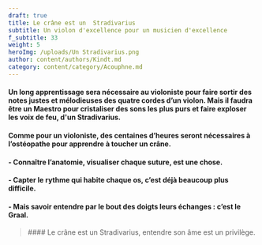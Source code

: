 ```yaml
---
draft: true
title: Le crâne est un  Stradivarius
subtitle: Un violon d'excellence pour un musicien d'excellence
f_subtitle: 33
weight: 5
heroImg: /uploads/Un Stradivarius.png
author: content/authors/Kindt.md
category: content/category/Acouphne.md
---
```


####

<Space height={20} />

#### Un long apprentissage sera nécessaire au violoniste pour faire sortir des notes justes et mélodieuses des quatre cordes d’un violon. Mais il faudra être un Maestro pour cristaliser des sons les plus purs et faire exploser les voix de feu, d'un Stradivarius.

<Space height={20} />

#### &#x20;Comme pour un violoniste, des centaines d’heures seront nécessaires à l’ostéopathe pour apprendre à toucher&#xA;un crâne.

#### - Connaître l’anatomie, visualiser chaque suture, est une chose.

#### &#x20;- Capter le rythme qui habite chaque os, c’est déjà beaucoup plus difficile.

#### &#x20;- Mais savoir entendre par le bout des doigts leurs échanges : c’est le Graal.

<Space height={29} />

<BlockQuote>
  #### Le crâne est un Stradivarius, entendre son âme est un privilège.
</BlockQuote>

####
